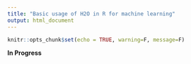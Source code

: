 ```yaml
---
title: "Basic usage of H2O in R for machine learning"
output: html_document
---
```


```r
knitr::opts_chunk$set(echo = TRUE, warning=F, message=F)
```

**In Progress**
